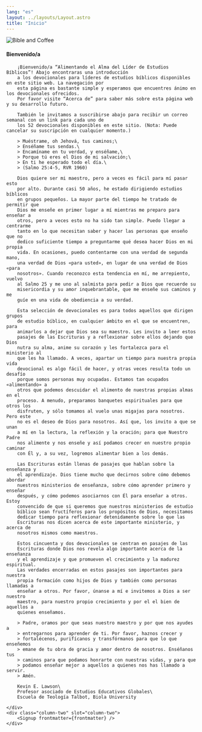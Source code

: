 ```yaml
---
lang: "es"
layout: ../layouts/Layout.astro
title: "Inicio"
---
```



![Bible and Coffee](/bible_and_coffee.jpg)

<Columns>
	<div class="column-one section" slot="column-one">
		<h4 class="section-title">Bienvenido/a</h4>

		¡Bienvenido/a “Alimentando el Alma del Líder de Estudios Bíblicos”! Abajo encontraras una introducción 
		a los devocionales para líderes de estudios bíblicos disponibles en este sitio web. La navegación por 
		esta página es bastante simple y esperamos que encuentres ánimo en los devocionales ofrecidos. 
		Por favor visite “Acerca de” para saber más sobre esta página web y su desarrollo futuro.

		También le invitamos a suscribirse abajo para recibir un correo semanal con un link para cada uno de 
		los 52 devocionales disponibles en este sitio. (Nota: Puede cancelar su suscripción en cualquier momento.)

		> Muéstrame, oh Jehová, tus caminos;\
		> Enséñame tus sendas.\
		> Encamíname en tu verdad, y enséñame,\
		> Porque tú eres el Dios de mi salvación;\
		> En ti he esperado todo el día.\
		> (Salmo 25:4-5, RVR 1960)

		Dios quiere ser mi maestro, pero a veces es fácil para mí pasar esto
		por alto. Durante casi 50 años, he estado dirigiendo estudios bíblicos
		en grupos pequeños. La mayor parte del tiempo he tratado de permitir que
		Dios me enseñe en primer lugar a mí mientras me preparo para enseñar a
		otros, pero a veces esto no ha sido tan simple. Puedo llegar a centrarme
		tanto en lo que necesitan saber y hacer las personas que enseño que no
		dedico suficiente tiempo a preguntarme qué desea hacer Dios en mi propia
		vida. En ocasiones, puedo contentarme con una verdad de segunda mano,
		una verdad de Dios «para usted», en lugar de una verdad de Dios «para
		nosotros». Cuando reconozco esta tendencia en mí, me arrepiento, vuelvo
		al Salmo 25 y me uno al salmista para pedir a Dios que recuerde su
		misericordia y su amor inquebrantable, que me enseñe sus caminos y me
		guíe en una vida de obediencia a su verdad.

		Esta selección de devocionales es para todos aquellos que dirigen grupos
		de estudio bíblico, en cualquier ámbito en el que se encuentren, para
		animarlos a dejar que Dios sea su maestro. Les invito a leer estos
		pasajes de las Escrituras y a reflexionar sobre ellos dejando que Dios
		nutra su alma, anime su corazón y les fortalezca para el ministerio al
		que les ha llamado. A veces, apartar un tiempo para nuestra propia vida
		devocional es algo fácil de hacer, y otras veces resulta todo un desafío
		porque somos personas muy ocupadas. Estamos tan ocupados «alimentando» a
		otros que podemos descuidar el alimento de nuestras propias almas en el
		proceso. A menudo, preparamos banquetes espirituales para que otros los
		disfruten, y sólo tomamos al vuelo unas migajas para nosotros. Pero este
		no es el deseo de Dios para nosotros. Así que, los invito a que se unan
		a mí en la lectura, la reflexión y la oración; para que Nuestro Padre
		nos alimente y nos enseñe y así podamos crecer en nuestro propio caminar
		con Él y, a su vez, logremos alimentar bien a los demás.

		Las Escrituras están llenas de pasajes que hablan sobre la enseñanza y
		el aprendizaje. Dios tiene mucho que decirnos sobre cómo debemos abordar
		nuestros ministerios de enseñanza, sobre cómo aprender primero y enseñar
		después, y cómo podemos asociarnos con Él para enseñar a otros. Estoy
		convencido de que si queremos que nuestros ministerios de estudio
		bíblico sean fructíferos para los propósitos de Dios, necesitamos
		dedicar tiempo para reflexionar detenidamente sobre lo que las
		Escrituras nos dicen acerca de este importante ministerio, y acerca de
		nosotros mismos como maestros.

		Estos cincuenta y dos devocionales se centran en pasajes de las
		Escrituras donde Dios nos revela algo importante acerca de la enseñanza
		y el aprendizaje y que promueven el crecimiento y la madurez espiritual.
		Las verdades encerradas en estos pasajes son importantes para nuestra
		propia formación como hijos de Dios y también como personas llamadas a
		enseñar a otros. Por favor, únanse a mí e invitemos a Dios a ser nuestro
		maestro, para nuestro propio crecimiento y por el el bien de aquellos a
		quienes enseñamos.

		> Padre, oramos por que seas nuestro maestro y por que nos ayudes a
		> entregarnos para aprender de ti. Por favor, haznos crecer y
		> fortalécenos, purifícanos y transfórmanos para que lo que enseñemos
		> emane de tu obra de gracia y amor dentro de nosotros. Enséñanos tus
		> caminos para que podamos honrarte con nuestras vidas, y para que
		> podamos enseñar mejor a aquellos a quienes nos has llamado a servir.
		> Amén.

		Kevin E. Lawson\
		Profesor asociado de Estudios Educativos Globales\
		Escuela de Teología Talbot, Biola University

	</div>
	<div class="column-two" slot="column-two">
		<Signup frontmatter={frontmatter} />
	</div>
</Columns>